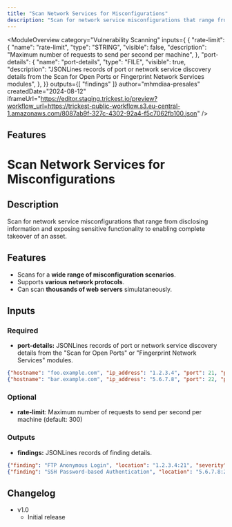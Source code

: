 ```yaml
---
title: "Scan Network Services for Misconfigurations"
description: "Scan for network service misconfigurations that range from disclosing information and exposing sensitive functionality to enabling complete"
---
```



<ModuleOverview 
  category="Vulnerability Scanning"
  inputs={ {
  "rate-limit": {
    "name": "rate-limit",
    "type": "STRING",
    "visible": false,
    "description": "Maximum number of requests to send per second per machine",
  },
  "port-details": {
    "name": "port-details",
    "type": "FILE",
    "visible": true,
    "description": "JSONLines records of port or network service discovery details from the Scan for Open Ports or Fingerprint Network Services modules",
  },
}}
  outputs={[ 
    "findings"
  ]}
  author="mhmdiaa-presales"
  createdDate="2024-08-12"
  iframeUrl="https://editor.staging.trickest.io/preview?workflow_url=https://trickest-public-workflow.s3.eu-central-1.amazonaws.com/8087ab9f-327c-4302-92a4-f5c7062fb100.json"
/>

## Features
# Scan Network Services for Misconfigurations

## Description
Scan for network service misconfigurations that range from disclosing information and exposing sensitive functionality to enabling complete takeover of an asset.

## Features
- Scans for a **wide range of misconfiguration scenarios**.
- Supports **various network protocols**.
- Can scan **thousands of web servers** simulataneously.

## Inputs
### Required
- **port-details:** JSONLines records of port or network service discovery details from the "Scan for Open Ports" or "Fingerprint Network Services" modules.
```json
{"hostname": "foo.example.com", "ip_address": "1.2.3.4", "port": 21, "protocol": "ftp", "tls": false, "transport": "tcp", "banner": "220 (vsFTPd 3.0.5)\r\n"}
{"hostname": "bar.example.com", "ip_address": "5.6.7.8", "port": 22, "protocol": "ssh", "tls": false, "transport": "tcp", "banner": "SSH-2.0-OpenSSH_9.6p1 Ubuntu-3ubuntu13.4\r\n"}
```

### Optional
- **rate-limit**: Maximum number of requests to send per second per machine (default: 300)

### Outputs
- **findings:** JSONLines records of finding details.
```json
{"finding": "FTP Anonymous Login", "location": "1.2.3.4:21", "severity": "medium", "ip_address": "1.2.3.4", "hostname": "foo.example.com", "domain_name": "example.com", "description": "Anonymous FTP access allows anyone to access your public_ftp folder, allowing unidentified visitors to download (and possibly upload) files on your website. Anonymous FTP creates the potential for a security hole for hackers and is not recommended."}
{"finding": "SSH Password-based Authentication", "location": "5.6.7.8:22", "severity": "info", "ip_address": "5.6.7.8", "hostname": "bar.example.com", "domain_name": "example.com"}
```


## Changelog
- v1.0
    - Initial release